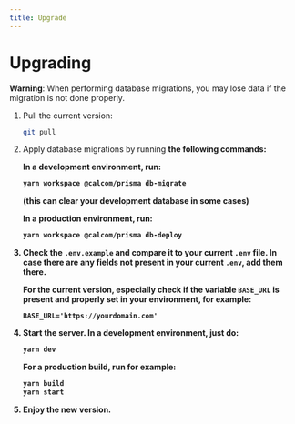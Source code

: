 ```yaml
---
title: Upgrade
---
```


# Upgrading

**Warning**: When performing database migrations, you may lose data if the migration is not done properly.

1. Pull the current version:
   ```sh
   git pull
   ```
2. Apply database migrations by running <b /> the following commands:

   In a development environment, run:

   ```sh
   yarn workspace @calcom/prisma db-migrate
   ```

   (this can clear your development database in some cases)

   In a production environment, run:

   ```sh
   yarn workspace @calcom/prisma db-deploy
   ```

3. Check the `.env.example` and compare it to your current `.env` file. In case there are any fields not present
   in your current `.env`, add them there.

   For the current version, especially check if the variable `BASE_URL` is present and properly set in your environment, for example:

   ```text
   BASE_URL='https://yourdomain.com'
   ```

4. Start the server. In a development environment, just do:
   ```sh
   yarn dev
   ```
   For a production build, run for example:
   ```sh
   yarn build
   yarn start
   ```
5. Enjoy the new version.
